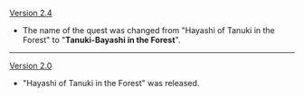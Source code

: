 {{Change History/Header}}
[[Version 2.4]]
* The name of the quest was changed from "Hayashi of Tanuki in the Forest" to "'''Tanuki-Bayashi in the Forest'''".
----
[[Version 2.0]]
* "Hayashi of Tanuki in the Forest" was released.